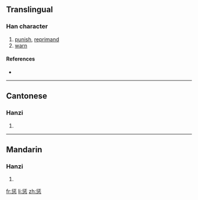 {{also|懲}}
==Translingual==

===Han character===
{{Han char|rn=61|rad=心|as=08|sn=12|four=|canj=竹一心 (HMP)}}

# [[punish]], [[reprimand]]
# [[warn]]

====References====
* {{Han ref|kx=0392.181|dkj=10851|hdz=42311.130|uh=60E9|ud=24809}}

----

==Cantonese==

===Hanzi===
{{yue-hanzi|jyut=|y=ching4|tra=懲}}

# {{defn|Cantonese|sort=心08}}

----

==Mandarin==

===Hanzi===
{{cmn-hanzi|tra=懲|pin=[[chéng]] ([[cheng2]])|wg=ch'eng<sup>2</sup>}}

# {{defn|Mandarin|sort=心08}}

[[fr:惩]]
[[li:惩]]
[[zh:惩]]